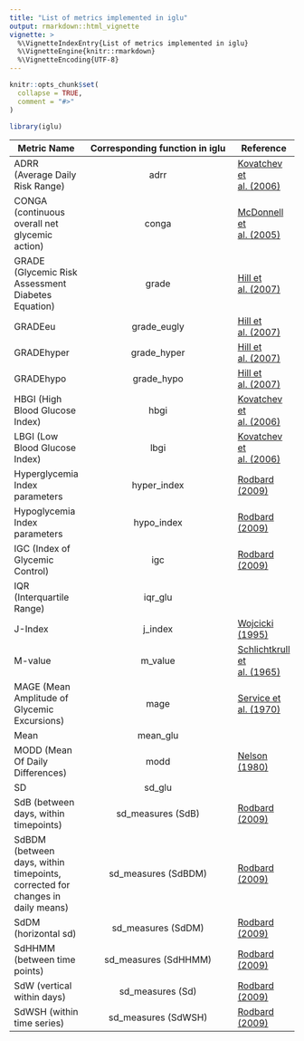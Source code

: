 ```yaml
---
title: "List of metrics implemented in iglu"
output: rmarkdown::html_vignette
vignette: >
  %\VignetteIndexEntry{List of metrics implemented in iglu}
  %\VignetteEngine{knitr::rmarkdown}
  %\VignetteEncoding{UTF-8}
---
```


```r
knitr::opts_chunk$set(
  collapse = TRUE,
  comment = "#>"
)
```

```r
library(iglu)
```

|Metric Name | Corresponding function in iglu | Reference|
|------------|:------------------------------:|----------|
|ADRR (Average Daily Risk Range) | adrr |[Kovatchev et al. (2006)](https://doi.org/10.2337/dc06-1085)|
|CONGA (continuous overall net glycemic action) | conga | [McDonnell et al. (2005)](https://doi.org/10.1089/dia.2005.7.253)|
|GRADE (Glycemic Risk Assessment Diabetes Equation) | grade | [Hill et al. (2007)](https://doi.org/10.1111/j.1464-5491.2007.02119.x)|
|GRADEeu | grade_eugly | [Hill et al. (2007)](https://doi.org/10.1111/j.1464-5491.2007.02119.x)|
|GRADEhyper | grade_hyper | [Hill et al. (2007)](https://doi.org/10.1111/j.1464-5491.2007.02119.x)|
|GRADEhypo | grade_hypo | [Hill et al. (2007)](https://doi.org/10.1111/j.1464-5491.2007.02119.x)|
|HBGI (High Blood Glucose Index) | hbgi | [Kovatchev et al. (2006)](https://doi.org/10.2337/dc06-1085)|
|LBGI (Low Blood Glucose Index) | lbgi | [Kovatchev et al. (2006)](https://doi.org/10.2337/dc06-1085)|
|Hyperglycemia Index parameters | hyper_index | [Rodbard (2009)](https://doi.org/10.1089/dia.2008.0132)|
|Hypoglycemia Index parameters | hypo_index | [Rodbard (2009)](https://doi.org/10.1089/dia.2008.0132)|
|IGC (Index of Glycemic Control)| igc | [Rodbard (2009)](https://doi.org/10.1089/dia.2008.0132) |
|IQR (Interquartile Range)| iqr_glu | |
|J-Index| j_index | [Wojcicki (1995)](https://doi.org/10.1055/s-2007-979906) |
|M-value| m_value | [Schlichtkrull et al. (1965)](https://doi.org/10.1111/j.0954-6820.1965.tb01810.x)
|MAGE (Mean Amplitude of Glycemic Excursions)| mage | [Service et al. (1970)](https://doi.org/10.2337/diab.19.9.644) |
|Mean        | mean_glu                       |          |
|MODD (Mean Of Daily Differences)| modd | [Nelson (1980)](https://doi.org/10.2337/diacare.3.1.58) |
|SD | sd_glu | |
|SdB (between days, within timepoints)| sd_measures (SdB) |[Rodbard (2009)](https://doi.org/10.1089/dia.2009.0015)|
|SdBDM (between days, within timepoints, corrected for changes in daily means)| sd_measures (SdBDM) |[Rodbard (2009)](https://doi.org/10.1089/dia.2009.0015)|
|SdDM (horizontal sd)| sd_measures (SdDM) |[Rodbard (2009)](https://doi.org/10.1089/dia.2009.0015)|
|SdHHMM (between time points)| sd_measures (SdHHMM) |[Rodbard (2009)](https://doi.org/10.1089/dia.2009.0015)|
|SdW (vertical within days)| sd_measures (Sd)|[Rodbard (2009)](https://doi.org/10.1089/dia.2009.0015)|
|SdWSH (within time series)| sd_measures (SdWSH) |[Rodbard (2009)](https://doi.org/10.1089/dia.2009.0015)|
